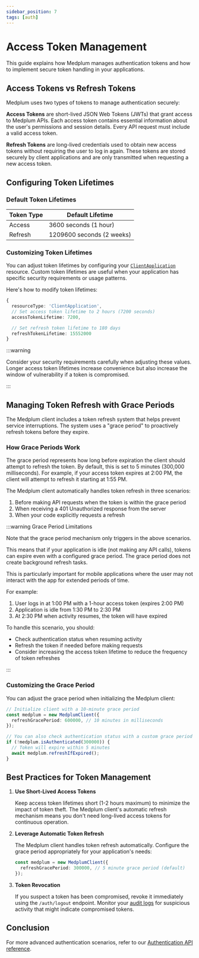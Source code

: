 ```yaml
---
sidebar_position: 7
tags: [auth]
---
```


# Access Token Management

This guide explains how Medplum manages authentication tokens and how to implement secure token handling in your applications.

## Access Tokens vs Refresh Tokens

Medplum uses two types of tokens to manage authentication securely:

**Access Tokens** are short-lived JSON Web Tokens (JWTs) that grant access to Medplum APIs. Each access token contains essential information about the user's permissions and session details. Every API request must include a valid access token.

**Refresh Tokens** are long-lived credentials used to obtain new access tokens without requiring the user to log in again. These tokens are stored securely by client applications and are only transmitted when requesting a new access token.

## Configuring Token Lifetimes

### Default Token Lifetimes

| Token Type | Default Lifetime          |
| ---------- | ------------------------- |
| Access     | 3600 seconds (1 hour)     |
| Refresh    | 1209600 seconds (2 weeks) |

### Customizing Token Lifetimes

You can adjust token lifetimes by configuring your [`ClientApplication`](/docs/api/fhir/medplum/clientapplication) resource. Custom token lifetimes are useful when your application has specific security requirements or usage patterns.

Here's how to modify token lifetimes:

```typescript
{
  resourceType: 'ClientApplication',
  // Set access token lifetime to 2 hours (7200 seconds)
  accessTokenLifetime: 7200,

  // Set refresh token lifetime to 180 days
  refreshTokenLifetime: 15552000
}
```

:::warning

Consider your security requirements carefully when adjusting these values. Longer access token lifetimes increase convenience but also increase the window of vulnerability if a token is compromised.

:::

## Managing Token Refresh with Grace Periods

The Medplum client includes a token refresh system that helps prevent service interruptions. The system uses a "grace period" to proactively refresh tokens before they expire.

### How Grace Periods Work

The grace period represents how long before expiration the client should attempt to refresh the token. By default, this is set to 5 minutes (300,000 milliseconds). For example, if your access token expires at 2:00 PM, the client will attempt to refresh it starting at 1:55 PM.

The Medplum client automatically handles token refresh in three scenarios:

1. Before making API requests when the token is within the grace period
2. When receiving a 401 Unauthorized response from the server
3. When your code explicitly requests a refresh

:::warning Grace Period Limitations

Note that the grace period mechanism only triggers in the above scenarios.

This means that if your application is idle (not making any API calls), tokens can expire even with a configured grace period. The grace period does not create background refresh tasks.

This is particularly important for mobile applications where the user may not interact with the app for extended periods of time.

For example:

1. User logs in at 1:00 PM with a 1-hour access token (expires 2:00 PM)
2. Application is idle from 1:30 PM to 2:30 PM
3. At 2:30 PM when activity resumes, the token will have expired

To handle this scenario, you should:

- Check authentication status when resuming activity
- Refresh the token if needed before making requests
- Consider increasing the access token lifetime to reduce the frequency of token refreshes

:::

### Customizing the Grace Period

You can adjust the grace period when initializing the Medplum client:

```typescript
// Initialize client with a 10-minute grace period
const medplum = new MedplumClient({
  refreshGracePeriod: 600000, // 10 minutes in milliseconds
});

// You can also check authentication status with a custom grace period
if (!medplum.isAuthenticated(300000)) {
  // Token will expire within 5 minutes
  await medplum.refreshIfExpired();
}
```

## Best Practices for Token Management

1. **Use Short-Lived Access Tokens**

   Keep access token lifetimes short (1-2 hours maximum) to minimize the impact of token theft. The Medplum client's automatic refresh mechanism means you don't need long-lived access tokens for continuous operation.

2. **Leverage Automatic Token Refresh**

   The Medplum client handles token refresh automatically. Configure the grace period appropriately for your application's needs:

   ```typescript
   const medplum = new MedplumClient({
     refreshGracePeriod: 300000, // 5 minute grace period (default)
   });
   ```

3. **Token Revocation**

   If you suspect a token has been compromised, revoke it immediately using the `/auth/logout` endpoint. Monitor your [audit logs](/docs/security/audit) for suspicious activity that might indicate compromised tokens.

## Conclusion

For more advanced authentication scenarios, refer to our [Authentication API reference](/docs/api/auth).

